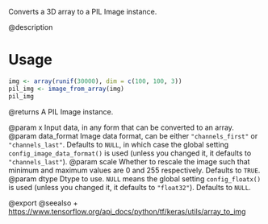 Converts a 3D array to a PIL Image instance.

@description

# Usage
```r
img <- array(runif(30000), dim = c(100, 100, 3))
pil_img <- image_from_array(img)
pil_img
```

@returns
    A PIL Image instance.

@param x Input data, in any form that can be converted to an array.
@param data_format Image data format, can be either `"channels_first"` or
    `"channels_last"`. Defaults to `NULL`, in which case the global
    setting `config_image_data_format()` is used (unless you
    changed it, it defaults to `"channels_last"`).
@param scale Whether to rescale the image such that minimum and maximum values
    are 0 and 255 respectively. Defaults to `TRUE`.
@param dtype Dtype to use. `NULL` means the global setting
    `config_floatx()` is used (unless you changed it, it
    defaults to `"float32"`). Defaults to `NULL`.

@export
@seealso
+ <https://www.tensorflow.org/api_docs/python/tf/keras/utils/array_to_img>
